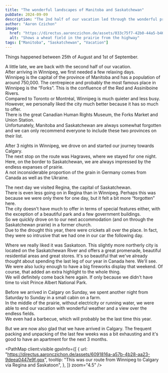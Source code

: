 ```yaml
---
title: "The wonderful landscapes of Manitoba and Saskatchewan"
pubDate: 2024-09-09
description: "The 2nd half of our vacation led through the wonderful provinces of Manitoba and Saskatchewan."
author: "Aaron Czichon"
image:
  href: "https://directus.aaronczichon.de/assets/033c75f7-42b0-44a5-b46e-45b8e1426526.jpg?quality=70&width=1600"
  alt: "Shows a wheat field in the prairie from the highway"
tags: ["Manitoba", "Saskatchewan", "Vacation"]
---
```



Things happened between 25th of August and 1st of September.

A little late, we are back with the second half of our vacation.  
After arriving in Winnipeg, we first needed a few relaxing days.  
Winnipeg is the capital of the province of Manitoba and has a population of around 750,000. The centrepiece and probably the most famous place in Winnipeg is the “Forks”. This is the confluence of the Red and Assiniboine Rivers.  
Compared to Toronto or Montréal, Winnipeg is much quieter and less busy. However, we personally liked the city much better because it has so much to offer.  
There is the great Canadian Human Rights Museum, the Forks Market and Union Station.  
Unfortunately, Manitoba and Saskatchewan are always somewhat forgotten and we can only recommend everyone to include these two provinces on their list.

<DirectusImage assetId="0722c2dc-5fef-412a-99a7-741120addace.jpg" />

After 3 nights in Winnipeg, we drove on and started our journey towards Calgary.  
The next stop on the route was Hagraves, where we stayed for one night.  
Here, on the border to Saskatchewan, we are always impressed by the endless expanses of prairie.  
A not inconsiderable proportion of the grain in Germany comes from Canada as well as the Ukraine.

The next day we visited Regina, the capital of Saskatchewan.  
There is even less going on in Regina than in Winnipeg. Perhaps this was because we were only there for one day, but it felt a bit more “forgotten” here.  
The city doesn't have much to offer in terms of special features either, with the exception of a beautiful park and a few government buildings.  
So we quickly drove on to our next accommodation (and on through the Saskatchewan prairie) in a former church.  
Due to the drought this year, there were crickets all over the place. In fact, they were so intrusive that we had one in our car the following day.

<DirectusImage assetId="27f9c2ef-70c0-44de-81c7-1d2ca4fa8dcf.jpg" />

Where we really liked it was Saskatoon. This slightly more northerly city is located on the Saskatchewan River and offers a great promenade, beautiful residential areas and great stores. It's so beautiful that we've already thought about spending the last leg of our year in Canada here. We'll see.  
We were also lucky enough to have a big fireworks display that weekend. Of course, that added an extra highlight to the whole thing.  
We will definitely come back here again. If only because we didn't have time to visit Prince Albert National Park.

<DirectusGallery folderName="37 Manitoba and Saskatchewan" />

Before we arrived in Calgary on Sunday, we spent another night from Saturday to Sunday in a small cabin on a farm.  
In the middle of the prairie, without electricity or running water, we were able to end our vacation with wonderful weather and a view over the endless fields.  
We even had a barbecue, which will probably be the last time this year.

But we are now also glad that we have arrived in Calgary. The frequent packing and unpacking of the last few weeks was a bit exhausting and it's good to have an apartment for the next 3 months.

<PathMap
  client:visible
  gpxInfo={[
    {
      url: "https://directus.aaronczichon.de/assets/6091816a-a57b-4b28-aa23-9deea0447e9f.gpx",
      tooltip:
        "This was our route from Winnipeg to Calgary via Regina and Saskatoon",
    },
  ]}
  zoom="4.5"
/>
